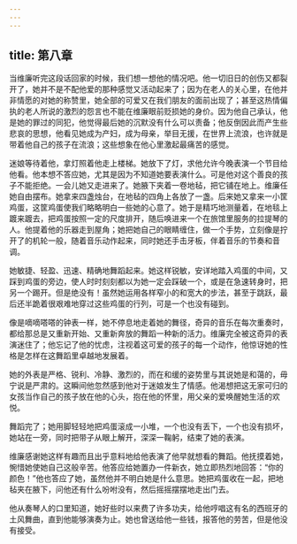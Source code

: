 ```yaml
---
---
---
```

title: 第八章
---




当维廉听完这段话回家的时候，我们想一想他的情况吧。他一切旧日的创伤又都裂开了，她并不是不配他爱的那种感觉又活动起来了；因为在老人的关心里，在他并非情愿的对她的称赞里，她全部的可爱又在我们朋友的面前出现了；甚至这热情偏执的老人所说的激烈的怨言也不能在维廉眼前贬损她的身价。因为他自己承认，他是她的罪过的同犯，他觉得最后她的沉默没有什么可以责备；他反倒因此而产生些悲哀的思想，他看见她成为产妇，成为母亲，举目无援，在世界上流浪，也许就是带着他自己的孩子在流浪；这些想象在他心里激起最痛苦的感觉。

迷娘等待着他，拿灯照着他走上楼梯。她放下了灯，求他允许今晚表演一个节目给他看。他本想不答应她，尤其是因为不知道她要表演什么。可是他对这个善良的孩子不能拒绝。一会儿她又走进来了。她腋下夹着一卷地毡，把它铺在地上。维廉任她自由摆布。她拿来四盏烛台，在地毡的四角上各放了一盏。后来她又拿来一小筐鸡蛋，这筐鸡蛋使我们略略明白一些她的心意了。她于是精巧地测量着，在地毯上踱来踱去，把鸡蛋按照一定的尺度排开，随后唤进来一个在旅馆里服务的拉提琴的人。他提着他的乐器走到屋角；她把她自己的眼睛缠住，做一个手势，立刻像是拧开了的机轮一般，随着音乐动作起来，同时她还手击牙板，伴着音乐的节奏和音调。

她敏捷、轻盈、迅速、精确地舞蹈起来。她这样锐敏，安详地踏入鸡蛋的中间，又踩到鸡蛋的旁边，使人时时刻刻都以为她一定会踩破一个，或是在急速转身时，把另一个踢开。但是绝没有！虽然她运用各样窄小的和宽大的步法，甚至于跳跃，最后还半跪着很艰难地穿过这些鸡蛋的行列，可是一个也没有碰到。

像是嘀嘀嗒嗒的钟表一样，她不停息地走着她的舞径，奇异的音乐在每次重奏时，都给那总是又重新开始、又重新奔放的舞蹈一种新的活力。维廉完全被这奇异的表演迷住了；他忘记了他的忧虑，注视着这可爱的孩子的每一个动作，他惊讶她的性格是怎样在这舞蹈里卓越地发展着。

她的外表是严格、锐利、冷静、激烈的，而在和缓的姿势里与其说她是和蔼的，毋宁说是严肃的。这瞬间他忽然感到他对于迷娘发生了情感。他渴想把这无家可归的女孩当作自己的孩子放在他的心头，抱在他的怀里，用父亲的爱唤醒她生活的欢悦。

舞蹈完了；她用脚轻轻地把鸡蛋滚成一小堆，一个也没有丢下，一个也没有损坏，她站在一旁，同时把带子从眼上解开，深深一鞠躬，结束了她的表演。

维廉感谢她这样有趣而且出乎意料地给他表演了他早就想看的舞蹈。他抚摸着她，惋惜她使她自己这般辛苦。他答应给她置办一件新衣，她立即热烈地回答：“你的颜色！”他也答应了她，虽然他并不明白她是什么意思。她把鸡蛋收在一起，把地毡夹在腋下，问他还有什么吩咐没有，然后摇摇摆摆地走出门去。

他从奏琴人的口里知道，她好些时以来费了许多功夫，给他哼唱这有名的西班牙的土风舞曲，直到他能够演奏为止。她也曾送给他一些钱，报答他的劳苦，但是他没有接受。